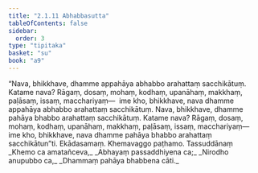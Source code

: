 ```yaml
---
title: "2.1.11 Abhabbasutta"
tableOfContents: false
sidebar:
  order: 3
type: "tipitaka"
basket: "su"
book: "a9"
---
```



<DynamicBreadcrumb />

<Division number="62" book="a9">

<Paragraph number="430" book="a9">
“Nava, bhikkhave, dhamme appahāya abhabbo arahattaṃ sacchikātuṃ. Katame nava? Rāgaṃ, dosaṃ, mohaṃ, kodhaṃ, upanāhaṃ, makkhaṃ, paḷāsaṃ, issaṃ, macchariyaṃ—  ime kho, bhikkhave, nava dhamme appahāya abhabbo arahattaṃ sacchikātuṃ.
</Paragraph>

<Paragraph number="431" book="a9">
Nava, bhikkhave, dhamme pahāya bhabbo arahattaṃ sacchikātuṃ. Katame nava? Rāgaṃ, dosaṃ, mohaṃ, kodhaṃ, upanāhaṃ, makkhaṃ, paḷāsaṃ, issaṃ, macchariyaṃ—  ime kho, bhikkhave, nava dhamme pahāya bhabbo arahattaṃ sacchikātun”ti.

</Paragraph>
</Division>

<Paragraph number="432" type="center" book="a9">
Ekādasamaṃ.



</Paragraph>

<Paragraph number="433" type="center" book="a9">
Khemavaggo paṭhamo.



</Paragraph>

<Paragraph number="434" type="center" book="a9">
Tassuddānaṃ


</Paragraph>

<Paragraph number="435" type="verses" book="a9">
_Khemo ca amatañceva,_  
_Abhayaṃ passaddhiyena ca;_  
_Nirodho anupubbo ca,_  
_Dhammaṃ pahāya bhabbena cāti._
</Paragraph>
